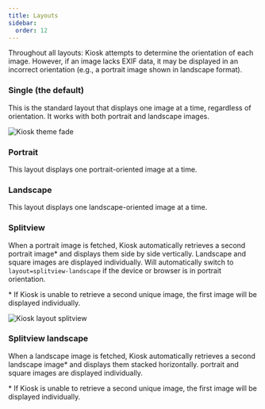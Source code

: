 ```yaml
---
title: Layouts
sidebar:
  order: 12
---
```




<Aside type="note">
Throughout all layouts: Kiosk attempts to determine the orientation of each image. However, if an image lacks EXIF data, it may be displayed in an incorrect orientation (e.g., a portrait image shown in landscape format).
</Aside>

<Settings
    config="layout"
    env="KIOSK_LAYOUT"
    url="layout"
    value="single | portrait | landscape | splitview | splitview-landscape"
    defaultValue="single"
/>


### Single (the default)
This is the standard layout that displays one image at a time, regardless of orientation.
It works with both portrait and landscape images.

![Kiosk theme fade](../../../assets/theme-fade.jpeg)

### Portrait
This layout displays one portrait-oriented image at a time.

### Landscape
This layout displays one landscape-oriented image at a time.

### Splitview
When a portrait image is fetched, Kiosk automatically retrieves a second portrait image\* and displays them side by side vertically. Landscape and square images are displayed individually. Will automatically switch to `layout=splitview-landscape` if the device or browser is in portrait orientation.

\* If Kiosk is unable to retrieve a second unique image, the first image will be displayed individually.

![Kiosk layout splitview](../../../assets/layout-splitview.jpg)

### Splitview landscape
When a landscape image is fetched, Kiosk automatically retrieves a second landscape image\* and displays them stacked horizontally. portrait and square images are displayed individually.

\* If Kiosk is unable to retrieve a second unique image, the first image will be displayed individually.
